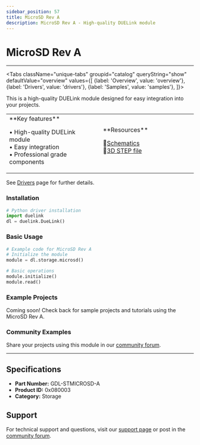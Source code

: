 ```yaml
---
sidebar_position: 57
title: MicroSD Rev A
description: MicroSD Rev A - High-quality DUELink module
---
```



# MicroSD Rev A

<ProductImageSelector 
  partNumber="stmicrosd-a"
  productName="MicroSD Rev A"
/>

---

<Tabs className="unique-tabs" groupid="catalog" queryString="show" defaultValue="overview"
  values={[
    {label: 'Overview', value: 'overview'},
    {label: 'Drivers', value: 'drivers'},
    {label: 'Samples', value: 'samples'},
  ]}>

<TabItem value="overview">

This is a high-quality DUELink module designed for easy integration into your projects.

<table><td width='50%'>
**Key features**

• High-quality DUELink module<br/>
• Easy integration<br/>
• Professional grade components<br/>

</td><td width='50%'>
**Resources**
 
📄[Schematics](/sch/stmicrosd-a.pdf)<br/>
🔩[3D STEP file](/3d/stmicrosd-a.step)<br/>

</td></table>

</TabItem>

<TabItem value="drivers">

See [Drivers](../../engine/drivers) page for further details.

### Installation

```python
# Python driver installation
import duelink
dl = duelink.DueLink()
```

### Basic Usage

```python
# Example code for MicroSD Rev A
# Initialize the module
module = dl.storage.microsd()

# Basic operations
module.initialize()
module.read()
```

</TabItem>

<TabItem value="samples">

### Example Projects

Coming soon! Check back for sample projects and tutorials using the MicroSD Rev A.

### Community Examples

Share your projects using this module in our [community forum](https://forums.ghielectronics.com).

</TabItem>

</Tabs>

---

## Specifications

- **Part Number:** GDL-STMICROSD-A
- **Product ID:** 0x080003
- **Category:** Storage

## Support

For technical support and questions, visit our [support page](../../support) or post in the [community forum](https://forums.ghielectronics.com).
